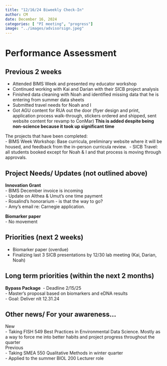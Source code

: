 ```yaml
---
title: "12/16/24 Biweekly Check-In"
author: CM
date: December 16, 2024
categories: [ "PI meeting", "progress"]
image: "../images/advisorsign.jpeg"
---
```


# Performance Assessment

## Previous 2 weeks

-   Attended BIMS Week and presented my educator workshop
-   Continued working with Kai and Darian with their SICB project analysis
-   Finished data cleaning with Noah and identified missing data that he is entering from summer data sheets
-   Submitted travel needs for Noah and I
-   Got AGU content for RUA out the door (flyer design and print, application process walk-through, stickers ordered and shipped, sent website content for revamp to ConMar) **This is added despite being non-science because it took up significant time**\

The projects that have been completed:\
- BIMS Week Workshop: Base curricula, preliminary website where it will be housed, and feedback from the in-person curricula review.  - SICB Travel: all students booked except for Noah & I and that process is moving through approvals.\

## Project Needs/ Updates (not outlined above)

**Innovation Grant**\
- BIMS December invoice is incoming\
- Update on Althea & Umut's one time payment\
- Rosalind's honorarium - is that the way to go?\
- Amy's email re: Carnegie application.\

**Biomarker paper**\
- No movement

## Priorities (next 2 weeks)

-   Biomarker paper (overdue)
-   Finalizing last 3 SICB presentations by 12/30 lab meeting (Kai, Darian, Noah)

## Long term priorities (within the next 2 months)

**Bypass Package**  - Deadline 2/15/25\
- Master's proposal based on biomarkers and eDNA results\
- Goal: Deliver nlt 12.31.24\

## Other news/ For your awareness...

New\
- Taking FISH 549 Best Practices in Environmental Data Science. Mostly as a way to force me into better habits and project progress throughout the quarter\
Previous\
- Taking SMEA 550 Qualitative Methods in winter quarter\
- Applied to the summer BIOL 200 Lecturer role\

